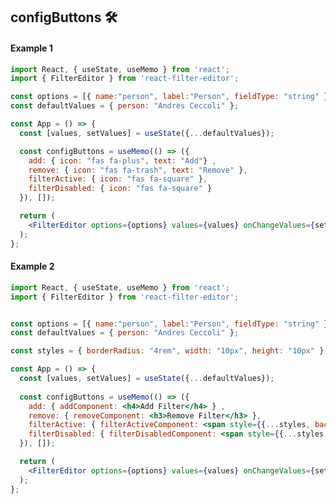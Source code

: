 
<Meta title="Props/configButtons" />

## configButtons 🛠

#### Example 1

```jsx
import React, { useState, useMemo } from 'react';
import { FilterEditor } from 'react-filter-editor';

const options = [{ name:"person", label:"Person", fieldType: "string" }];
const defaultValues = { person: "Andres Ceccoli" };

const App = () => {
  const [values, setValues] = useState({...defaultValues});

  const configButtons = useMemo(() => ({
    add: { icon: "fas fa-plus", text: "Add"} ,
    remove: { icon: "fas fa-trash", text: "Remove" },
    filterActive: { icon: "fas fa-square" },
    filterDisabled: { icon: "fas fa-square" }
  }), []);

  return (
    <FilterEditor options={options} values={values} onChangeValues={setValues} configButtons={configButtons} />
  );
};
```

#### Example 2
```jsx
import React, { useState, useMemo } from 'react';
import { FilterEditor } from 'react-filter-editor';


const options = [{ name:"person", label:"Person", fieldType: "string" }];
const defaultValues = { person: "Andres Ceccoli" };

const styles = { borderRadius: "4rem", width: "10px", height: "10px" };

const App = () => {
  const [values, setValues] = useState({...defaultValues});
  
  const configButtons = useMemo(() => ({
    add: { addComponent: <h4>Add Filter</h4> } ,
    remove: { removeComponent: <h3>Remove Filter</h3> },
    filterActive: { filterActiveComponent: <span style={{...styles, backgroundColor: "green"}}></span> },
    filterDisabled: { filterDisabledComponent: <span style={{...styles, backgroundColor: "red"}}></span> }
  }), []);

  return (
    <FilterEditor options={options} values={values} onChangeValues={setValues} configButtons={configButtons} />
  );
};
```